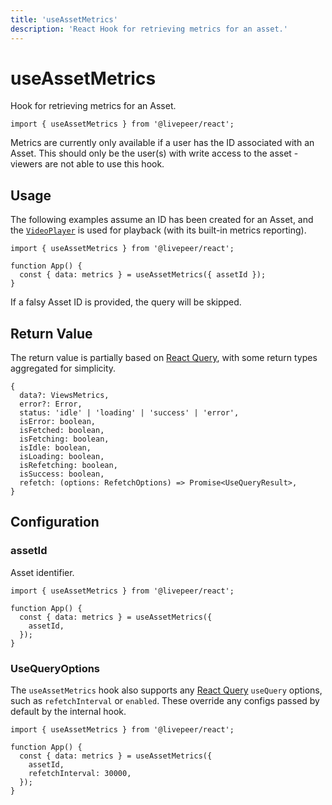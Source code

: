 ```yaml
---
title: 'useAssetMetrics'
description: 'React Hook for retrieving metrics for an asset.'
---
```



# useAssetMetrics

Hook for retrieving metrics for an Asset.

```tsx
import { useAssetMetrics } from '@livepeer/react';
```

<Callout>
  Metrics are currently only available if a user has the ID associated with an
  Asset. This should only be the user(s) with write access to the asset -
  viewers are not able to use this hook.
</Callout>

## Usage

The following examples assume an ID has been created for an Asset, and the [`VideoPlayer`](/react/VideoPlayer)
is used for playback (with its built-in metrics reporting).

```tsx
import { useAssetMetrics } from '@livepeer/react';

function App() {
  const { data: metrics } = useAssetMetrics({ assetId });
}
```

If a falsy Asset ID is provided, the query will be skipped.

## Return Value

The return value is partially based on [React Query](https://tanstack.com/query/v4/docs/reference/useQuery), with some return types
aggregated for simplicity.

```tsx
{
  data?: ViewsMetrics,
  error?: Error,
  status: 'idle' | 'loading' | 'success' | 'error',
  isError: boolean,
  isFetched: boolean,
  isFetching: boolean,
  isIdle: boolean,
  isLoading: boolean,
  isRefetching: boolean,
  isSuccess: boolean,
  refetch: (options: RefetchOptions) => Promise<UseQueryResult>,
}
```

## Configuration

### assetId

Asset identifier.

```tsx {5}
import { useAssetMetrics } from '@livepeer/react';

function App() {
  const { data: metrics } = useAssetMetrics({
    assetId,
  });
}
```

### UseQueryOptions

The `useAssetMetrics` hook also supports any [React Query](https://tanstack.com/query/v4/docs/reference/useQuery) `useQuery` options, such as
`refetchInterval` or `enabled`. These override any configs passed by default by the internal hook.

```tsx {6}
import { useAssetMetrics } from '@livepeer/react';

function App() {
  const { data: metrics } = useAssetMetrics({
    assetId,
    refetchInterval: 30000,
  });
}
```
